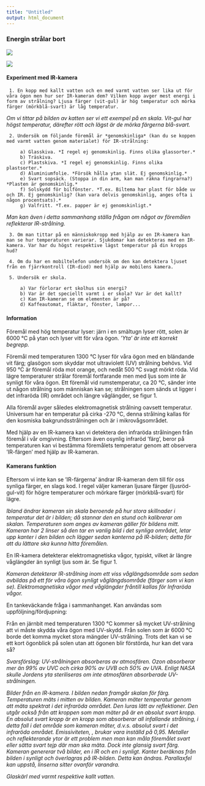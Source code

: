 ```yaml
---
title: "Untitled"
output: html_document
---
```


### Energin strålar bort

![](figures/Termografia_katt.jpg)

![](figures/irhome.jpg)


#### Experiment med IR-kamera

     1. En kopp med kallt vatten och en med varmt vatten ser lika ut för våra ögon men hur ser IR-kameran dem? Vilken kopp avger mest energi i form av strålning? Ljusa färger (vit-gul) är hög temperatur och mörka färger (mörkblå-svart) är låg temperatur.
*Om vi tittar på bilden av katten ser vi ett exempel på en skala. Vit-gul har högst temperatur, därefter rött och lägst är de mörka färgerna blå-svart.*


     2. Undersök om följande föremål är *genomskinliga* (kan du se koppen med varmt vatten genom materialet) för IR-strålning:

         a) Glasskiva. *I regel ej genomskinlig. Finns olika glassorter.*
         b) Träskiva.
         c) Plastskiva. *I regel ej genomskinlig. Finns olika plastsorter.*
         d) Aluminiumfolie. *Försök hålla ytan slät. Ej genomskinlig.*
         e) Svart sopsäck. (Stoppa in din arm, kan man räkna fingrarna?) *Plasten är genomskinlig.*
         f) Solskydd för bilfönster. *T.ex. Biltema har plast för både uv och IR. Ej genomskinlig? (kan vara delvis genomskinlig, anges ofta i någon procentsats).*
         g) Valfritt. *T.ex. papper är ej genomskinligt.*

*Man kan även i detta sammanhang ställa frågan om något av föremålen reflekterar IR-strålning.*

     3. Om man tittar på en människokropp med hjälp av en IR-kamera kan man se hur temperaturen varierar. Sjukdomar kan detekteras med en IR-kamera. Var har du högst respektive lägst temperatur på din kropps hud? 

     4. Om du har en mobiltelefon undersök om den kan detektera ljuset från en fjärrkontroll (IR-diod) med hjälp av mobilens kamera.

     5. Undersök er skola.

         a) Var förlorar ert skolhus sin energi?
         b) Var är det speciellt varmt i er skola? Var är det kallt?
         c) Kan IR-kameran se om elementen är på?
         d) Kaffeautomat, fläktar, fönster, lampor...





#### Information

Föremål med hög temperatur lyser: järn i en smältugn lyser rött, solen är 6000 °C på ytan och lyser vitt för våra ögon. *’Yta’ är inte ett korrekt begrepp.*

Föremål med temperaturen 1300 °C lyser för våra ögon med en bländande vit färg; glasögon som skyddar mot ultraviolett (UV) strålning behövs. Vid 950 °C är föremål röda mot orange, och nedåt 500 °C svagt mörkt röda. Vid lägre temperaturer strålar föremål fortfarande men med ljus som inte är synligt för våra ögon. Ett föremål vid rumstemperatur, ca 20 °C, sänder inte ut någon strålning som människan kan se; strålningen som sänds ut ligger i det infraröda (IR) området och längre våglängder, se figur 1. 

Alla föremål avger således elektromagnetisk strålning oavsett temperatur. Universum har en temperatur på cirka  -270 °C, denna strålning kallas för den kosmiska bakgrundsstrålningen och är i mikrovågsområdet.

Med hjälp av en IR-kamera kan vi detektera den infraröda strålningen från föremål i vår omgivning. Eftersom även osynlig infraröd ’färg’, beror på temperaturen kan vi bestämma föremålets temperatur genom att observera ’IR-färgen’ med hjälp av IR-kameran.

#### Kamerans funktion

Eftersom vi inte kan se ’IR-färgerna’ ändrar IR-kameran dem till för oss synliga färger, en slags kod. I regel väljer kameran ljusare färger (ljusröd-gul-vit) för högre temperaturer och mörkare färger (mörkblå-svart) för lägre. 

*Ibland ändrar kameran sin skala beroende på hur stora skillnader i temperatur det är i bilden; då stannar den en stund och kalibrerar om skalan. Temperaturen som anges av kameran gäller för bildens mitt. Kameran har 2 linser så den tar en vanlig bild i det synliga området, letar upp kanter i den bilden och lägger sedan kanterna på IR-bilden; detta för att du lättare ska kunna hitta föremålen. *

En IR-kamera detekterar elektromagnetiska vågor, typiskt, vilket är längre våglängder än synligt ljus som är. Se figur 1.

*Kameran detekterar IR-strålning inom ett viss våglängdsområde som sedan avbildas på ett för våra ögon synligt våglängdsområde (färger som vi kan se). Elektromagnetiska vågor med våglängder fråntill  kallas för Infraröda vågor.*



En tankeväckande fråga i sammanhanget. Kan användas som uppföljning/fördjupning:

Från en järnbit med temperaturen  1300 °C kommer så mycket UV-strålning att vi måste skydda våra ögon med UV-skydd. Från solen som är  6000 °C borde det komma mycket stora mängder UV-strålning. Trots det kan vi se ett kort ögonblick på solen utan att ögonen blir förstörda, hur kan det vara så?
 
*Svarsförslag: UV-strålningen absorberas av atmosfären. Ozon absorberar mer än 99% av UVC och cirka 90% av UVB och 50% av UVA. Enligt NASA skulle Jordens yta steriliseras om inte atmosfären absorberade UV-strålningen.*



*Bilder från en IR-kamera. 
I bilden nedan framgår skalan för färg. Temperaturen mäts i mitten av bilden.
Kameran mäter temperatur genom att mäta spektrat i det infraröda området. Den luras lätt av reflektioner. Den utgår också från att kroppen som man mäter på är en absolut svart kropp. En absolut svart kropp är en kropp som absorberar all infallande strålning, i detta fall i det område som kameran mäter, d.v.s. absolut svart i det infraröda området. Emissiviteten, , brukar vara inställd på 0,95.
Metaller och reflekterande ytor är ett problem men man kan måla föremålet svart eller sätta svart tejp där man ska mäta. Dock inte glansig svart färg.*
*Kameran genererar två bilder, en i IR och en i synligt. Kanter beräknas från bilden i synligt och överlagras på IR-bilden. Detta kan ändras. Parallaxfel kan uppstå, linserna sitter ovanför varandra.*



*Glaskärl med varmt respektive kallt vatten.*